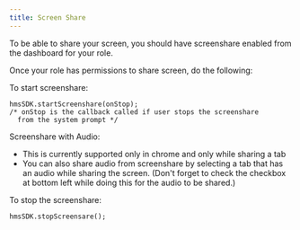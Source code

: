 ```yaml
---
title: Screen Share
---
```


To be able to share your screen, you should have screenshare enabled from the dashboard for your role.

Once your role has permissions to share screen, do the following: 

To start screenshare:
```
hmsSDK.startScreenshare(onStop);
/* onStop is the callback called if user stops the screenshare
  from the system prompt */
```

Screenshare with Audio:
 - This is currently supported only in chrome and only while sharing a tab
 - You can also share audio from screenshare by selecting a tab that has an audio while sharing the screen. 
    (Don't forget to check the checkbox at bottom left while doing this for the audio to be shared.)

To stop the screenshare:

```
hmsSDK.stopScreensare();
```
